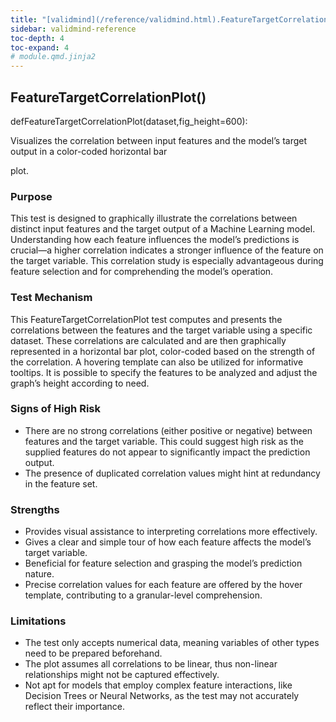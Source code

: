 ```yaml
---
title: "[validmind](/reference/validmind.html).FeatureTargetCorrelationPlot"
sidebar: validmind-reference
toc-depth: 4
toc-expand: 4
# module.qmd.jinja2
---
```


<!-- function.qmd.jinja2 -->

## FeatureTargetCorrelationPlot[()]{.muted}

<!-- signatures.jinja2 -->

::: {.signature}

<span class="kw">def</span><span class="name">FeatureTargetCorrelationPlot</span>(<span class="param"><span class="n">dataset</span><span class="muted">,</span></span><span class="param"><span class="n">fig_height</span><span class="o">=</span><span class="kc">600</span></span>):

:::

<!-- docstring.jinja2 -->

Visualizes the correlation between input features and the model's target output in a color-coded horizontal bar

plot.

### Purpose

This test is designed to graphically illustrate the correlations between distinct input features and the target output of a Machine Learning model. Understanding how each feature influences the model's predictions is crucial—a higher correlation indicates a stronger influence of the feature on the target variable. This correlation study is especially advantageous during feature selection and for comprehending the model's operation.

### Test Mechanism

This FeatureTargetCorrelationPlot test computes and presents the correlations between the features and the target variable using a specific dataset. These correlations are calculated and are then graphically represented in a horizontal bar plot, color-coded based on the strength of the correlation. A hovering template can also be utilized for informative tooltips. It is possible to specify the features to be analyzed and adjust the graph's height according to need.

### Signs of High Risk

- There are no strong correlations (either positive or negative) between features and the target variable. This could suggest high risk as the supplied features do not appear to significantly impact the prediction output.
- The presence of duplicated correlation values might hint at redundancy in the feature set.

### Strengths

- Provides visual assistance to interpreting correlations more effectively.
- Gives a clear and simple tour of how each feature affects the model's target variable.
- Beneficial for feature selection and grasping the model's prediction nature.
- Precise correlation values for each feature are offered by the hover template, contributing to a granular-level comprehension.

### Limitations

- The test only accepts numerical data, meaning variables of other types need to be prepared beforehand.
- The plot assumes all correlations to be linear, thus non-linear relationships might not be captured effectively.
- Not apt for models that employ complex feature interactions, like Decision Trees or Neural Networks, as the test may not accurately reflect their importance.

